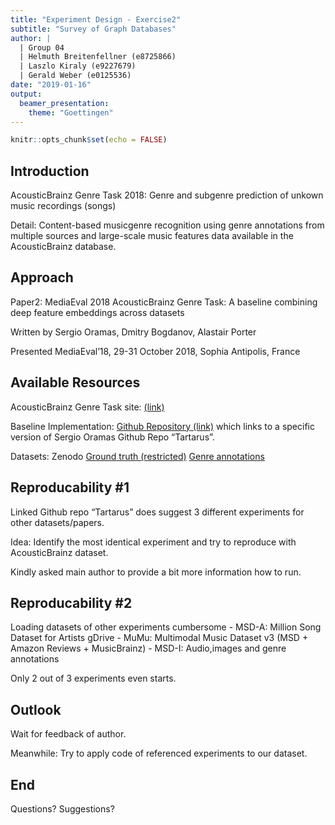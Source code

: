 ```yaml
---
title: "Experiment Design - Exercise2"
subtitle: "Survey of Graph Databases"
author: |
  | Group 04
  | Helmuth Breitenfellner (e8725866)
  | Laszlo Kiraly (e9227679)
  | Gerald Weber (e0125536)
date: "2019-01-16"
output:
  beamer_presentation:
    theme: "Goettingen"
---
```


```r
knitr::opts_chunk$set(echo = FALSE)
```

## Introduction

AcousticBrainz Genre Task 2018: Genre and subgenre prediction of unkown music recordings (songs)

Detail: Content-based musicgenre recognition using genre annotations from multiple sources and large-scale music features data available in the AcousticBrainz database.

## Approach

Paper2: MediaEval 2018 AcousticBrainz Genre Task: A baseline combining deep feature embeddings across datasets

Written by Sergio Oramas, Dmitry Bogdanov, Alastair Porter

Presented MediaEval’18, 29-31 October 2018, Sophia Antipolis, France

## Available Resources

AcousticBrainz Genre Task site: [(link)](https://multimediaeval.github.io/2018-AcousticBrainz-Genre-Task/)

Baseline Implementation: [Github Repository (link)](https://github.com/MTG/acousticbrainz-mediaeval-baselines)
which links to a specific version of Sergio Oramas Github Repo "Tartarus".

Datasets: Zenodo
[Ground truth (restricted)](https://zenodo.org/record/2554044)
[Genre annotations](https://zenodo.org/record/2553414)


## Reproducability #1

Linked Github repo "Tartarus" does suggest 3 different experiments for other datasets/papers.

Idea: Identify the most identical experiment and try to reproduce with AcousticBrainz dataset.

Kindly asked main author to provide a bit more information how to run.

## Reproducability #2

Loading datasets of other experiments cumbersome
- MSD-A: Million Song Dataset for Artists gDrive
- MuMu: Multimodal Music Dataset v3 (MSD + Amazon Reviews + MusicBrainz)
- MSD-I: Audio,images and genre annotations

Only 2 out of 3 experiments even starts.

<!-- ## Reproducability #3 -->

<!-- Try to identify experiment based on task/dataset similarity. -->

<!-- Run the other experiments is the same as mentioned in paper. -->

## Outlook

Wait for feedback of author.

Meanwhile: Try to apply code of referenced experiments to our dataset.

## End

Questions? Suggestions?

